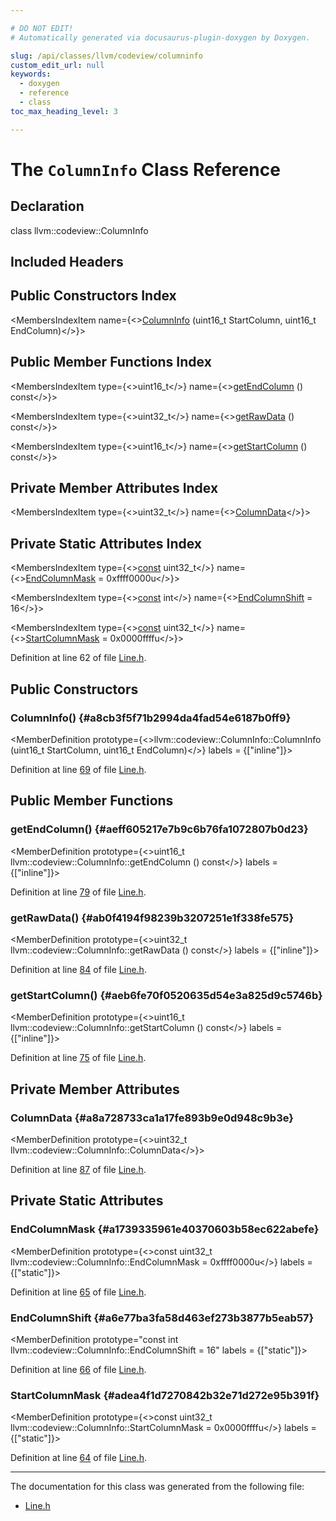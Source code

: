 ```yaml
---

# DO NOT EDIT!
# Automatically generated via docusaurus-plugin-doxygen by Doxygen.

slug: /api/classes/llvm/codeview/columninfo
custom_edit_url: null
keywords:
  - doxygen
  - reference
  - class
toc_max_heading_level: 3

---
```





# The `ColumnInfo` Class Reference

<DoxygenPage pluginConfig={pluginConfig}>



## Declaration

<CodeBlock>class llvm::codeview::ColumnInfo</CodeBlock>

## Included Headers

<IncludesList>
<IncludesListItem
  filePath="llvm/DebugInfo/CodeView/Line.h"
  permalink="/docs/api/files/include/include/llvm/include/llvm/debuginfo/include/llvm/debuginfo/codeview/line-h"
  isLocal="true" />
</IncludesList>

## Public Constructors Index

<MembersIndex>

<MembersIndexItem
  name={<><a href="#a8cb3f5f71b2994da4fad54e6187b0ff9">ColumnInfo</a> (uint16&#95;t StartColumn, uint16&#95;t EndColumn)</>}>
</MembersIndexItem>

</MembersIndex>

## Public Member Functions Index

<MembersIndex>

<MembersIndexItem
  type={<>uint16&#95;t</>}
  name={<><a href="#aeff605217e7b9c6b76fa1072807b0d23">getEndColumn</a> () const</>}>
</MembersIndexItem>

<MembersIndexItem
  type={<>uint32&#95;t</>}
  name={<><a href="#ab0f4194f98239b3207251e1f338fe575">getRawData</a> () const</>}>
</MembersIndexItem>

<MembersIndexItem
  type={<>uint16&#95;t</>}
  name={<><a href="#aeb6fe70f0520635d54e3a825d9c5746b">getStartColumn</a> () const</>}>
</MembersIndexItem>

</MembersIndex>

## Private Member Attributes Index

<MembersIndex>

<MembersIndexItem
  type={<>uint32&#95;t</>}
  name={<><a href="#a8a728733ca1a17fe893b9e0d948c9b3e">ColumnData</a></>}>
</MembersIndexItem>

</MembersIndex>

## Private Static Attributes Index

<MembersIndex>

<MembersIndexItem
  type={<><a href="/docs/api/files/lib/lib/target/lib/target/aarch64/aarch64promoteconstant-cpp/#a90f8350fecae261c25be85d38b451bff">const</a> uint32&#95;t</>}
  name={<><a href="#a1739335961e40370603b58ec622abefe">EndColumnMask</a> = 0xffff0000u</>}>
</MembersIndexItem>

<MembersIndexItem
  type={<><a href="/docs/api/files/lib/lib/target/lib/target/aarch64/aarch64promoteconstant-cpp/#a90f8350fecae261c25be85d38b451bff">const</a> int</>}
  name={<><a href="#a6e77ba3fa58d463ef273b3877b5eab57">EndColumnShift</a> = 16</>}>
</MembersIndexItem>

<MembersIndexItem
  type={<><a href="/docs/api/files/lib/lib/target/lib/target/aarch64/aarch64promoteconstant-cpp/#a90f8350fecae261c25be85d38b451bff">const</a> uint32&#95;t</>}
  name={<><a href="#adea4f1d7270842b32e71d272e95b391f">StartColumnMask</a> = 0x0000ffffu</>}>
</MembersIndexItem>

</MembersIndex>


Definition at line 62 of file <a href="/docs/api/files/include/include/llvm/include/llvm/debuginfo/include/llvm/debuginfo/codeview/line-h">Line.h</a>.

<SectionDefinition>

## Public Constructors

### ColumnInfo() {#a8cb3f5f71b2994da4fad54e6187b0ff9}

<MemberDefinition
  prototype={<>llvm::codeview::ColumnInfo::ColumnInfo (uint16&#95;t StartColumn, uint16&#95;t EndColumn)</>}
  labels = {["inline"]}>

Definition at line <a href="/docs/api/files/include/include/llvm/include/llvm/debuginfo/include/llvm/debuginfo/codeview/line-h/#l00069">69</a> of file <a href="/docs/api/files/include/include/llvm/include/llvm/debuginfo/include/llvm/debuginfo/codeview/line-h">Line.h</a>.
</MemberDefinition>

</SectionDefinition>

<SectionDefinition>

## Public Member Functions

### getEndColumn() {#aeff605217e7b9c6b76fa1072807b0d23}

<MemberDefinition
  prototype={<>uint16&#95;t llvm::codeview::ColumnInfo::getEndColumn () const</>}
  labels = {["inline"]}>

Definition at line <a href="/docs/api/files/include/include/llvm/include/llvm/debuginfo/include/llvm/debuginfo/codeview/line-h/#l00079">79</a> of file <a href="/docs/api/files/include/include/llvm/include/llvm/debuginfo/include/llvm/debuginfo/codeview/line-h">Line.h</a>.
</MemberDefinition>

### getRawData() {#ab0f4194f98239b3207251e1f338fe575}

<MemberDefinition
  prototype={<>uint32&#95;t llvm::codeview::ColumnInfo::getRawData () const</>}
  labels = {["inline"]}>

Definition at line <a href="/docs/api/files/include/include/llvm/include/llvm/debuginfo/include/llvm/debuginfo/codeview/line-h/#l00084">84</a> of file <a href="/docs/api/files/include/include/llvm/include/llvm/debuginfo/include/llvm/debuginfo/codeview/line-h">Line.h</a>.
</MemberDefinition>

### getStartColumn() {#aeb6fe70f0520635d54e3a825d9c5746b}

<MemberDefinition
  prototype={<>uint16&#95;t llvm::codeview::ColumnInfo::getStartColumn () const</>}
  labels = {["inline"]}>

Definition at line <a href="/docs/api/files/include/include/llvm/include/llvm/debuginfo/include/llvm/debuginfo/codeview/line-h/#l00075">75</a> of file <a href="/docs/api/files/include/include/llvm/include/llvm/debuginfo/include/llvm/debuginfo/codeview/line-h">Line.h</a>.
</MemberDefinition>

</SectionDefinition>

<SectionDefinition>

## Private Member Attributes

### ColumnData {#a8a728733ca1a17fe893b9e0d948c9b3e}

<MemberDefinition
  prototype={<>uint32&#95;t llvm::codeview::ColumnInfo::ColumnData</>}>

Definition at line <a href="/docs/api/files/include/include/llvm/include/llvm/debuginfo/include/llvm/debuginfo/codeview/line-h/#l00087">87</a> of file <a href="/docs/api/files/include/include/llvm/include/llvm/debuginfo/include/llvm/debuginfo/codeview/line-h">Line.h</a>.
</MemberDefinition>

</SectionDefinition>

<SectionDefinition>

## Private Static Attributes

### EndColumnMask {#a1739335961e40370603b58ec622abefe}

<MemberDefinition
  prototype={<>const uint32&#95;t llvm::codeview::ColumnInfo::EndColumnMask = 0xffff0000u</>}
  labels = {["static"]}>

Definition at line <a href="/docs/api/files/include/include/llvm/include/llvm/debuginfo/include/llvm/debuginfo/codeview/line-h/#l00065">65</a> of file <a href="/docs/api/files/include/include/llvm/include/llvm/debuginfo/include/llvm/debuginfo/codeview/line-h">Line.h</a>.
</MemberDefinition>

### EndColumnShift {#a6e77ba3fa58d463ef273b3877b5eab57}

<MemberDefinition
  prototype="const int llvm::codeview::ColumnInfo::EndColumnShift = 16"
  labels = {["static"]}>

Definition at line <a href="/docs/api/files/include/include/llvm/include/llvm/debuginfo/include/llvm/debuginfo/codeview/line-h/#l00066">66</a> of file <a href="/docs/api/files/include/include/llvm/include/llvm/debuginfo/include/llvm/debuginfo/codeview/line-h">Line.h</a>.
</MemberDefinition>

### StartColumnMask {#adea4f1d7270842b32e71d272e95b391f}

<MemberDefinition
  prototype={<>const uint32&#95;t llvm::codeview::ColumnInfo::StartColumnMask = 0x0000ffffu</>}
  labels = {["static"]}>

Definition at line <a href="/docs/api/files/include/include/llvm/include/llvm/debuginfo/include/llvm/debuginfo/codeview/line-h/#l00064">64</a> of file <a href="/docs/api/files/include/include/llvm/include/llvm/debuginfo/include/llvm/debuginfo/codeview/line-h">Line.h</a>.
</MemberDefinition>

</SectionDefinition>

<hr/>

The documentation for this class was generated from the following file:

<ul>
<li><a href="/docs/api/files/include/include/llvm/include/llvm/debuginfo/include/llvm/debuginfo/codeview/line-h">Line.h</a></li>
</ul>

</DoxygenPage>

